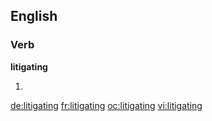 ==English==

===Verb===
'''litigating'''

# {{present participle of|[[litigate]]}}

[[de:litigating]]
[[fr:litigating]]
[[oc:litigating]]
[[vi:litigating]]
